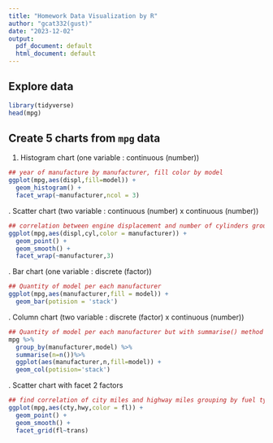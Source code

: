 ```yaml
---
title: "Homework Data Visualization by R"
author: "gcat332(gust)"
date: "2023-12-02"
output:
  pdf_document: default
  html_document: default
---
```


## Explore data

```r
library(tidyverse)
head(mpg)
```
\newpage
## Create 5 charts from `mpg` data

1. Histogram chart (one variable : continuous (number))
```r

## year of manufacture by manufacturer, fill color by model
ggplot(mpg,aes(displ,fill=model)) +
  geom_histogram() +
  facet_wrap(~manufacturer,ncol = 3)
```
\newpage
2. Scatter chart (two variable : continuous (number) x continuous (number))
```r

## correlation between engine displacement and number of cylinders group by manufacturer
ggplot(mpg,aes(displ,cyl,color = manufacturer)) +
  geom_point() +
  geom_smooth() +
  facet_wrap(~manufacturer,3)
```

\newpage
3. Bar chart (one variable : discrete (factor))
```r

## Quantity of model per each manufacturer
ggplot(mpg,aes(manufacturer,fill = model)) +
  geom_bar(potision = 'stack') 
```

\newpage
4. Column chart (two variable : discrete (factor) x continuous (number))
```r

## Quantity of model per each manufacturer but with summarise() method
mpg %>%
  group_by(manufacturer,model) %>%
  summarise(n=n())%>%
  ggplot(aes(manufacturer,n,fill=model)) +
  geom_col(potision='stack')
```

\newpage
5. Scatter chart with facet 2 factors
```r

## find correlation of city miles and highway miles grouping by fuel type and type of transmission
ggplot(mpg,aes(cty,hwy,color = fl)) +
  geom_point() + 
  geom_smooth() +
  facet_grid(fl~trans)
```